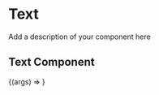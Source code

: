 
<Meta title="Components/Text" component={Text} />

# Text

Add a description of your component here

<ArgsTable of={Text} />

## Text Component

<Canvas>
	<Story name="Text Component" args={{ children: "Simple text" }}>
		{(args) => <Text {...args} />}
	</Story>
</Canvas>
